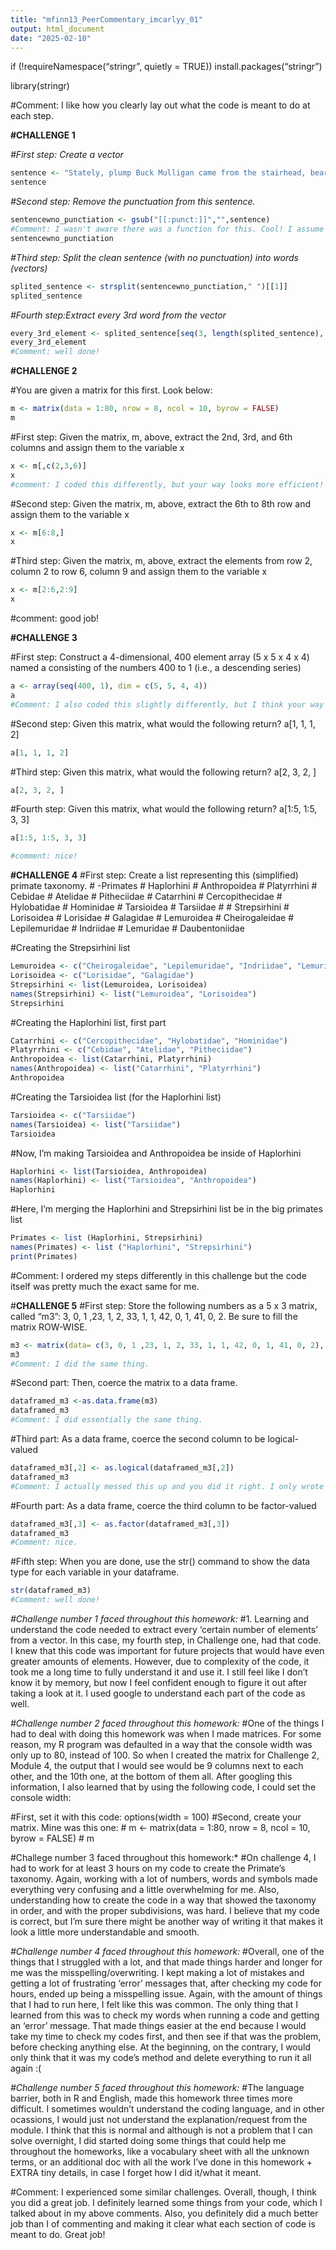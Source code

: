 ```yaml
---
title: "mfinn13_PeerCommentary_imcarlyy_01"
output: html_document
date: "2025-02-10"
---
```



if (!requireNamespace("stringr", quietly = TRUE))
  install.packages("stringr")

library(stringr)

#Comment: I like how you clearly lay out what the code is meant to do at each step.

**#CHALLENGE 1**

*#First step: Create a vector*
```r
sentence <- "Stately, plump Buck Mulligan came from the stairhead, bearing a bowl of lather on which a mirror and a razor lay crossed."
sentence
```

*#Second step: Remove the punctuation from this sentence.*
```r
sentencewno_punctiation <- gsub("[[:punct:]]","",sentence)
#Comment: I wasn't aware there was a function for this. Cool! I assume this is from the stringr package. 
sentencewno_punctiation
```

*#Third step: Split the clean sentence (with no punctuation) into words (vectors)*
```r
splited_sentence <- strsplit(sentencewno_punctiation," ")[[1]]
splited_sentence
```

*#Fourth step:Extract every 3rd word from the vector*
```r
every_3rd_element <- splited_sentence[seq(3, length(splited_sentence), by = 3 ) ]
every_3rd_element
#Comment: well done!
```

**#CHALLENGE 2**

#You are given a matrix for this first. Look below:
```r
m <- matrix(data = 1:80, nrow = 8, ncol = 10, byrow = FALSE)
m
```
#First step: Given the matrix, m, above, extract the 2nd, 3rd, and 6th columns and assign them to the variable x
```r
x <- m[,c(2,3,6)]
x
#comment: I coded this differently, but your way looks more efficient!
```

#Second step: Given the matrix, m, above, extract the 6th to 8th row and assign them to the variable x
```r
x <- m[6:8,]
x
```
#Third step: Given the matrix, m, above, extract the elements from row 2, column 2 to row 6, column 9 and assign them to the variable x
```r
x <- m[2:6,2:9]
x
```
#comment: good job!

**#CHALLENGE 3**

#First step: Construct a 4-dimensional, 400 element array (5 x 5 x 4 x 4) named a consisting of the numbers 400 to 1 (i.e., a descending series)
```r
a <- array(seq(400, 1), dim = c(5, 5, 4, 4))
a
#Comment: I also coded this slightly differently, but I think your way is equally as efficient. 
```

#Second step: Given this matrix, what would the following return? a[1, 1, 1, 2]
```r
a[1, 1, 1, 2] 
```

#Third step: Given this matrix, what would the following return? a[2, 3, 2, ]
```r
a[2, 3, 2, ]
```

#Fourth step: Given this matrix, what would the following return? a[1:5, 1:5, 3, 3]
```r
a[1:5, 1:5, 3, 3]

#comment: nice!
```

**#CHALLENGE 4**
#First step: Create a list representing this (simplified) primate taxonomy. 
# -Primates
#   Haplorhini
#     Anthropoidea
#       Platyrrhini
#         Cebidae
#         Atelidae
#         Pitheciidae
#       Catarrhini
#         Cercopithecidae
#         Hylobatidae
#         Hominidae
#     Tarsioidea
#       Tarsiidae
#
#   Strepsirhini
#     Lorisoidea
#       Lorisidae
#       Galagidae
#     Lemuroidea
#       Cheirogaleidae
#       Lepilemuridae
#       Indriidae
#       Lemuridae
#       Daubentoniidae

#Creating the Strepsirhini list
```r
Lemuroidea <- c("Cheirogaleidae", "Lepilemuridae", "Indriidae", "Lemuridae", "Daubentoniidae")
Lorisoidea <- c("Lorisidae", "Galagidae")
Strepsirhini <- list(Lemuroidea, Lorisoidea)
names(Strepsirhini) <- list("Lemuroidea", "Lorisoidea")
Strepsirhini

```

#Creating the Haplorhini list, first part
```r
Catarrhini <- c("Cercopithecidae", "Hylobatidae", "Hominidae")
Platyrrhini <- c("Cebidae", "Atelidae", "Pitheciidae")
Anthropoidea <- list(Catarrhini, Platyrrhini)
names(Anthropoidea) <- list("Catarrhini", "Platyrrhini")
Anthropoidea
```

#Creating the Tarsioidea list (for the Haplorhini list)
```r
Tarsioidea <- c("Tarsiidae")
names(Tarsioidea) <- list("Tarsiidae")
Tarsioidea
```

#Now, I'm making Tarsioidea and Anthropoidea be inside of Haplorhini
```r
Haplorhini <- list(Tarsioidea, Anthropoidea)
names(Haplorhini) <- list("Tarsioidea", "Anthropoidea")
Haplorhini
```

#Here, I'm merging the Haplorhini and Strepsirhini list be in the big primates list
```r
Primates <- list (Haplorhini, Strepsirhini)
names(Primates) <- list ("Haplorhini", "Strepsirhini")
print(Primates)
```

#Comment: I ordered my steps differently in this challenge but the code itself was pretty much the exact same for me. 

#**CHALLENGE 5**
#First step: Store the following numbers as a 5 x 3 matrix, called “m3”: 3, 0, 1 ,23, 1, 2, 33, 1, 1, 42, 0, 1, 41, 0, 2. Be sure to fill the matrix ROW-WISE.
```r
m3 <- matrix(data= c(3, 0, 1 ,23, 1, 2, 33, 1, 1, 42, 0, 1, 41, 0, 2), nrow= 5, ncol= 3, byrow= TRUE)
m3
#Comment: I did the same thing.
```
#Second part: Then, coerce the matrix to a data frame.
```r
dataframed_m3 <-as.data.frame(m3)
dataframed_m3
#Comment: I did essentially the same thing.
```

#Third part: As a data frame, coerce the second column to be logical-valued
```r
dataframed_m3[,2] <- as.logical(dataframed_m3[,2])
dataframed_m3
#Comment: I actually messed this up and you did it right. I only wrote as.logical(dataframed_m3[,2]), which doesn't changed the 2nd column, it just outputs the second column as logical data. 
```

#Fourth part: As a data frame, coerce the third column to be factor-valued
```r
dataframed_m3[,3] <- as.factor(dataframed_m3[,3])
dataframed_m3
#Comment: nice.
```

#Fifth step: When you are done, use the str() command to show the data type for each variable in your dataframe.
```r
str(dataframed_m3)
#Comment: well done!
```

*#Challenge number 1 faced throughout this homework:*
#1. Learning and understand the code needed to extract every 'certain number of elements' from a vector. In this case, my fourth step, in Challenge one, had that code. I knew that this code was important for future projects that would have even greater amounts of elements. However, due to complexity of the code, it took me a long time to fully understand it and use it. I still feel like I don't know it by memory, but now I feel confident enough to figure it out after taking a look at it. I used google to understand each part of the code as well. 

*#Challenge number 2 faced throughout this homework:*
#One of the things I had to deal with doing this homework was when I made matrices. For some reason, my R program was defaulted in a way that the console width was only up to 80, instead of 100. So when I created the matrix for Challenge 2, Module 4, the output that I would see would be 9 columns next to each other, and the 10th one, at the bottom of them all. After googling this information, I also learned that by using the following code, I could set the console width: 

#First, set it with this code: options(width = 100)
#Second, create your matrix. Mine was this one: 
#     m <- matrix(data = 1:80, nrow = 8, ncol = 10, byrow = FALSE)
#     m 

#Challege number 3 faced throughout this homework:*
#On challenge 4, I had to work for at least 3 hours on my code to create the Primate's taxonomy. Again, working with a lot of numbers, words and symbols made everything very confusing and a little overwhelming for me. Also, understanding how to create the code in a way that showed the taxonomy in order, and with the proper subdivisions, was hard. I believe that my code is correct, but I'm sure there might be another way of writing it that makes it look a little more understandable and smooth. 

*#Challenge number 4 faced throughout this homework:*
#Overall, one of the things that I struggled with a lot, and that made things harder and longer for me was the misspelling/overwriting. I kept making a lot of mistakes and getting a lot of frustrating 'error' messages that, after checking my code for hours, ended up being a misspelling issue. Again, with the amount of things that I had to run here, I felt like this was common. The only thing that I learned from this was to check my words when running a code and getting an 'error' message. That made things easier at the end because I would take my time to check my codes first, and then see if that was the problem, before checking anything else. At the beginning, on the contrary, I would only think that it was my code's method and delete everything to run it all again :( 

*#Challenge number 5 faced throughout this homework:*
#The language barrier, both in R and English, made this homework three times more difficult. I sometimes wouldn't understand the coding language, and in other ocassions, I would just not understand the explanation/request from the module. I think that this is normal and although is not a problem that I can solve overnight, I did started doing some things that could help me throughout the homeworks, like a vocabulary sheet with all the unknown terms, or an additional doc with all the work I've done in this homework + EXTRA tiny details, in case I forget how I did it/what it meant. 

#Comment: I experienced some similar challenges. Overall, though, I think you did a great job. I definitely learned some things from your code, which I talked about in my above comments. Also, you definitely did a much better job than I of commenting and making it clear what each section of code is meant to do. Great job!
